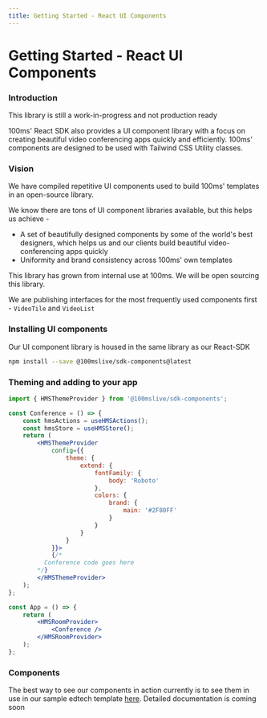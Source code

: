 ```yaml
---
title: Getting Started - React UI Components
---
```


# Getting Started - React UI Components

### Introduction

<Note type='warning'>

This library is still a work-in-progress and not production ready

</Note>

100ms' React SDK also provides a UI component library with a focus on creating beautiful video conferencing apps quickly and efficiently. 100ms' components are designed to be used with Tailwind CSS Utility classes.

### Vision

We have compiled repetitive UI components used to build 100ms' templates in an open-source library.

We know there are tons of UI component libraries available, but this helps us achieve -

-   A set of beautifully designed components by some of the world's best designers, which helps us and our clients build beautiful video-conferencing apps quickly
-   Uniformity and brand consistency across 100ms' own templates

This library has grown from internal use at 100ms. We will be open sourcing this library.

We are publishing interfaces for the most frequently used components first - `VideoTile` and `VideoList`

### Installing UI components

Our UI component library is housed in the same library as our React-SDK

```bash
npm install --save @100mslive/sdk-components@latest
```

### Theming and adding to your app

```jsx
import { HMSThemeProvider } from '@100mslive/sdk-components';

const Conference = () => {
    const hmsActions = useHMSActions();
    const hmsStore = useHMSStore();
    return (
        <HMSThemeProvider
            config={{
                theme: {
                    extend: {
                        fontFamily: {
                            body: 'Roboto'
                        },
                        colors: {
                            brand: {
                                main: '#2F80FF'
                            }
                        }
                    }
                }
            }}>
            {/*
          Conference code goes here
        */}
        </HMSThemeProvider>
    );
};

const App = () => {
    return (
        <HMSRoomProvider>
            <Conference />
        </HMSRoomProvider>
    );
};
```

### Components

The best way to see our components in action currently is to see them in use in our sample edtech template [here](https://github.com/100mslive/100ms-web-v2). Detailed documentation is coming soon
